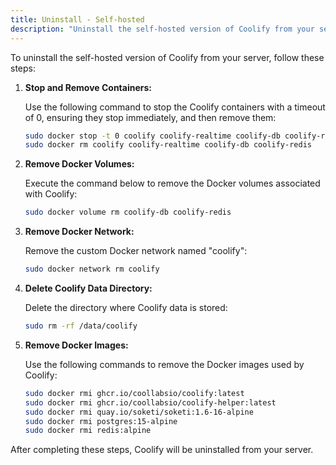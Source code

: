 ```yaml
---
title: Uninstall - Self-hosted
description: "Uninstall the self-hosted version of Coolify from your server."
---
```


To uninstall the self-hosted version of Coolify from your server, follow these steps:

1. **Stop and Remove Containers:**

   Use the following command to stop the Coolify containers with a timeout of 0, ensuring they stop immediately, and then remove them:

   ```bash
   sudo docker stop -t 0 coolify coolify-realtime coolify-db coolify-redis
   sudo docker rm coolify coolify-realtime coolify-db coolify-redis
   ```

2. **Remove Docker Volumes:**

   Execute the command below to remove the Docker volumes associated with Coolify:

   ```bash
   sudo docker volume rm coolify-db coolify-redis
   ```

3. **Remove Docker Network:**

   Remove the custom Docker network named "coolify":

   ```bash
   sudo docker network rm coolify
   ```

4. **Delete Coolify Data Directory:**

   Delete the directory where Coolify data is stored:

   ```bash
   sudo rm -rf /data/coolify
   ```

5. **Remove Docker Images:**

   Use the following commands to remove the Docker images used by Coolify:

   ```bash
   sudo docker rmi ghcr.io/coollabsio/coolify:latest
   sudo docker rmi ghcr.io/coollabsio/coolify-helper:latest
   sudo docker rmi quay.io/soketi/soketi:1.6-16-alpine
   sudo docker rmi postgres:15-alpine
   sudo docker rmi redis:alpine
   ```

After completing these steps, Coolify will be uninstalled from your server.
